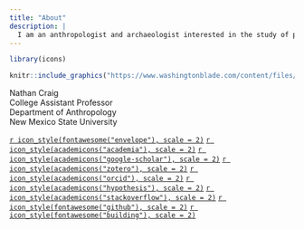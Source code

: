 ```yaml
---
title: "About"
description: |
  I am an anthropologist and archaeologist interested in the study of power. I am currently looking at incarceration and immigration. My thinking is informed by such ideas as Foucault's biopower, Agamben's state of exception, and Mbembe's necropolitics. I also like to count things, and sometimes make maps.
---
```


```r
library(icons)
```

```r
knitr::include_graphics("https://www.washingtonblade.com/content/files/2019/08/Nathan_Craig_and_Margaret_Brown_Vega_insert_c_Washington_Blade_by_Michael_K_Lavers-600x400.jpg")
```

Nathan Craig\
College Assistant Professor\
Department of Anthropology\
New Mexico State University

[`r icon_style(fontawesome("envelope"), scale = 2)`](mailto:nmc@nmsu.edu)
[`r icon_style(academicons("academia"), scale = 2)`](https://nmsu.academia.edu/NathanCraig)
[`r icon_style(academicons("google-scholar"), scale = 2)`](https://scholar.google.com/citations?user=C0SRYOQAAAAJ)
[`r icon_style(academicons("zotero"), scale = 2)`](https://www.zotero.org/ncraig/)
[`r icon_style(academicons("orcid"), scale = 2)`](https://orcid.org/0000-0003-2184-2082)
[`r icon_style(academicons("hypothesis"), scale = 2)`](https://hypothes.is/users/ncraig)
[`r icon_style(academicons("stackoverflow"), scale = 2)`](https://stackoverflow.com/users/13110995/ncraig)
[`r icon_style(fontawesome("github"), scale = 2)`](https://github.com/n8craig)
[`r icon_style(fontawesome("building"), scale = 2)`](https://anthropology.nmsu.edu/index.html)
